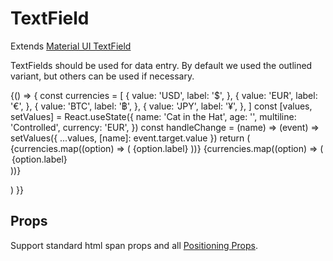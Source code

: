 
<Meta title="Components|TextField" component={TextField} />

# TextField

Extends [Material UI TextField](https://material-ui.com/components/text-fields/)

TextFields should be used for data entry. By default we used the outlined variant,
but others can be used if necessary.

<Preview>
  <Story name="default">
    {() => {
      const currencies = [
        {
          value: 'USD',
          label: '$',
        },
        {
          value: 'EUR',
          label: '€',
        },
        {
          value: 'BTC',
          label: '฿',
        },
        {
          value: 'JPY',
          label: '¥',
        },
      ]
      const [values, setValues] = React.useState({
        name: 'Cat in the Hat',
        age: '',
        multiline: 'Controlled',
        currency: 'EUR',
      })
      const handleChange = (name) => (event) =>
        setValues({ ...values, [name]: event.target.value })
      return (
        <Form noValidate autoComplete="off">
          <Flex flexDirection="column" alignContent="space-between">
            <TextField
              m={3}
              id="standard-name"
              label="Name"
              value={values.name}
              onChange={handleChange('name')}
            />
            <TextField
              m={3}
              id="standard-uncontrolled"
              label="Uncontrolled"
              defaultValue="foo"
            />
            <TextField
              m={3}
              required
              id="standard-required"
              label="Required"
              defaultValue="Hello World"
            />
            <TextField
              m={3}
              error
              id="standard-error"
              label="Error"
              defaultValue="Hello World"
            />
            <TextField
              m={3}
              disabled
              id="standard-disabled"
              label="Disabled"
              defaultValue="Hello World"
            />
            <TextField
              m={3}
              id="standard-password-input"
              label="Password"
              type="password"
              autoComplete="current-password"
            />
            <TextField
              m={3}
              id="standard-read-only-input"
              label="Read Only"
              defaultValue="Hello World"
              InputProps={{
                readOnly: true,
              }}
            />
            <TextField m={3} id="standard-dense" label="Dense" margin="dense" />
            <TextField
              m={3}
              id="standard-multiline-flexible"
              label="Multiline"
              multiline
              rowsMax="4"
              value={values.multiline}
              onChange={handleChange('multiline')}
            />
            <TextField
              m={3}
              id="standard-multiline-static"
              label="Multiline"
              multiline
              rows="4"
              defaultValue="Default Value"
            />
            <TextField
              m={3}
              id="standard-helperText"
              label="Helper text"
              defaultValue="Default Value"
              helperText="Some important text"
            />
            <TextField
              m={3}
              id="standard-with-placeholder"
              label="With placeholder"
              placeholder="Placeholder"
            />
            <TextField
              m={3}
              id="standard-textarea"
              label="With placeholder multiline"
              placeholder="Placeholder"
              multiline
            />
            <TextField
              m={3}
              id="standard-number"
              label="Number"
              value={values.age}
              onChange={handleChange('age')}
              type="number"
              InputLabelProps={{
                shrink: true,
              }}
            />
            <TextField
              m={3}
              id="standard-search"
              label="Search field"
              type="search"
            />
            <TextField
              m={3}
              id="standard-select-currency"
              select
              label="Select"
              value={values.currency}
              onChange={handleChange('currency')}
              helperText="Please select your currency"
            >
              {currencies.map((option) => (
                <MenuItem key={option.value} value={option.value}>
                  {option.label}
                </MenuItem>
              ))}
            </TextField>
            <TextField
              m={3}
              id="standard-select-currency-native"
              select
              label="Native select"
              value={values.currency}
              onChange={handleChange('currency')}
              SelectProps={{
                native: true,
              }}
              helperText="Please select your currency"
            >
              {currencies.map((option) => (
                <option key={option.value} value={option.value}>
                  {option.label}
                </option>
              ))}
            </TextField>
            <TextField
              m={3}
              id="standard-bare"
              defaultValue="Bare"
              inputProps={{ 'aria-label': 'bare' }}
            />
          </Flex>
        </Form>
      )
    }}
  </Story>
</Preview>

## Props

Support standard html span props and all [Positioning Props](/components/?path=/docs/design-system-positioning--page).

<Props of={TextFieldDocs} />
